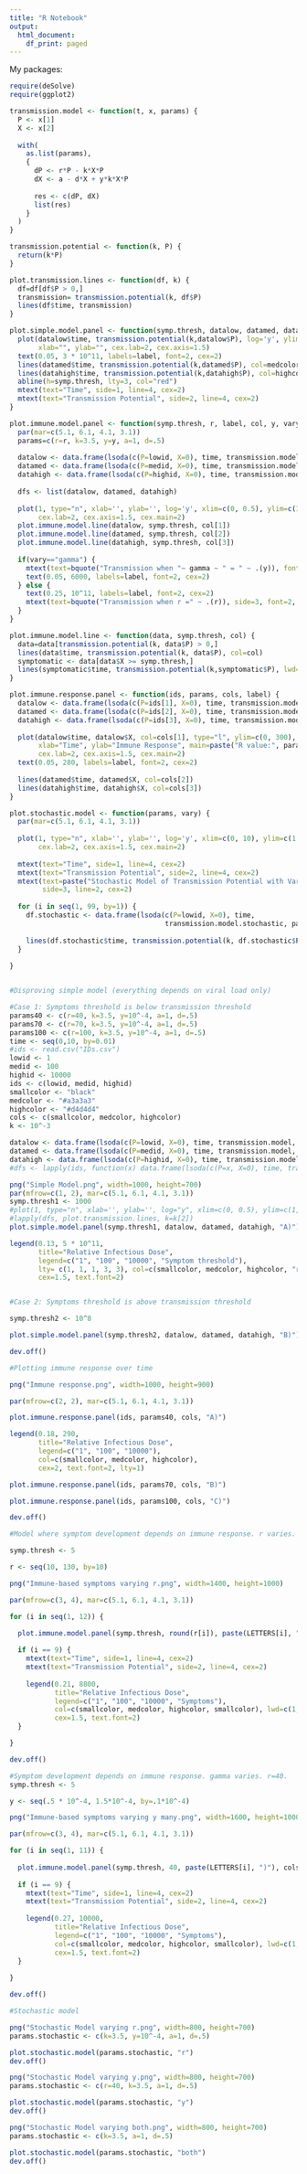 ```yaml
---
title: "R Notebook"
output:
  html_document:
    df_print: paged
---
```

My packages:
```r
require(deSolve)
require(ggplot2)
```


```r
transmission.model <- function(t, x, params) {
  P <- x[1]
  X <- x[2]
  
  with(
    as.list(params),
    {
      dP <- r*P - k*X*P
      dX <- a - d*X + y*k*X*P
    
      res <- c(dP, dX)
      list(res)
    }
  )
}

transmission.potential <- function(k, P) {
  return(k*P)
}

plot.transmission.lines <- function(df, k) {
  df=df[df$P > 0,]
  transmission= transmission.potential(k, df$P)
  lines(df$time, transmission)
}

plot.simple.model.panel <- function(symp.thresh, datalow, datamed, datahigh, label) {
  plot(datalow$time, transmission.potential(k,datalow$P), log='y', ylim=c(1, 10^12), type="l",
       xlab="", ylab="", cex.lab=2, cex.axis=1.5)
  text(0.05, 3 * 10^11, labels=label, font=2, cex=2)
  lines(datamed$time, transmission.potential(k,datamed$P), col=medcolor)
  lines(datahigh$time, transmission.potential(k,datahigh$P), col=highcolor)
  abline(h=symp.thresh, lty=3, col="red")
  mtext(text="Time", side=1, line=4, cex=2)
  mtext(text="Transmission Potential", side=2, line=4, cex=2)
}

plot.immune.model.panel <- function(symp.thresh, r, label, col, y, vary) {
  par(mar=c(5.1, 6.1, 4.1, 3.1))
  params=c(r=r, k=3.5, y=y, a=1, d=.5)
  
  datalow <- data.frame(lsoda(c(P=lowid, X=0), time, transmission.model, params))
  datamed <- data.frame(lsoda(c(P=medid, X=0), time, transmission.model, params))
  datahigh <- data.frame(lsoda(c(P=highid, X=0), time, transmission.model, params))
  
  dfs <- list(datalow, datamed, datahigh)
  
  plot(1, type="n", xlab='', ylab='', log='y', xlim=c(0, 0.5), ylim=c(1, 10^4), 
       cex.lab=2, cex.axis=1.5, cex.main=2)
  plot.immune.model.line(datalow, symp.thresh, col[1])
  plot.immune.model.line(datamed, symp.thresh, col[2])
  plot.immune.model.line(datahigh, symp.thresh, col[3])
  
  if(vary=="gamma") {
    mtext(text=bquote("Transmission when "~ gamma ~ " = " ~ .(y)), font=2, side=3, line=1, cex=2)
    text(0.05, 6000, labels=label, font=2, cex=2)
  } else {
    text(0.25, 10^11, labels=label, font=2, cex=2)
    mtext(text=bquote("Transmission when r =" ~ .(r)), side=3, font=2, line=1, cex=2)
  }
}

plot.immune.model.line <- function(data, symp.thresh, col) {
  data=data[transmission.potential(k, data$P) > 0,]
  lines(data$time, transmission.potential(k, data$P), col=col)
  symptomatic <- data[data$X >= symp.thresh,]
  lines(symptomatic$time, transmission.potential(k,symptomatic$P), lwd=3)
}

plot.immune.response.panel <- function(ids, params, cols, label) {
  datalow <- data.frame(lsoda(c(P=ids[1], X=0), time, transmission.model, params))
  datamed <- data.frame(lsoda(c(P=ids[2], X=0), time, transmission.model, params))
  datahigh <- data.frame(lsoda(c(P=ids[3], X=0), time, transmission.model, params))
  
  plot(datalow$time, datalow$X, col=cols[1], type="l", ylim=c(0, 300),
       xlab="Time", ylab="Immune Response", main=paste("R value:", params[1]),
       cex.lab=2, cex.axis=1.5, cex.main=2)
  text(0.05, 280, labels=label, font=2, cex=2)
  
  lines(datamed$time, datamed$X, col=cols[2])
  lines(datahigh$time, datahigh$X, col=cols[3])
}

plot.stochastic.model <- function(params, vary) {
  par(mar=c(5.1, 6.1, 4.1, 3.1))
  
  plot(1, type="n", xlab='', ylab='', log='y', xlim=c(0, 10), ylim=c(1, 10^4), 
       cex.lab=2, cex.axis=1.5, cex.main=2)
  
  mtext(text="Time", side=1, line=4, cex=2)
  mtext(text="Transmission Potential", side=2, line=4, cex=2)
  mtext(text=paste("Stochastic Model of Transmission Potential with Varying ", vary, " Values"), 
        side=3, line=2, cex=2)
  
  for (i in seq(1, 99, by=1)) {
    df.stochastic <- data.frame(lsoda(c(P=lowid, X=0), time, 
                                      transmission.model.stochastic, params, vary=vary))
    
    lines(df.stochastic$time, transmission.potential(k, df.stochastic$P))
  }
  
}


#Disproving simple model (everything depends on viral load only)

#Case 1: Symptoms threshold is below transmission threshold
params40 <- c(r=40, k=3.5, y=10^-4, a=1, d=.5)
params70 <- c(r=70, k=3.5, y=10^-4, a=1, d=.5)
params100 <- c(r=100, k=3.5, y=10^-4, a=1, d=.5)
time <- seq(0,10, by=0.01)
#ids <- read.csv("IDs.csv")
lowid <- 1
medid <- 100
highid <- 10000
ids <- c(lowid, medid, highid)
smallcolor <- "black"
medcolor <- "#a3a3a3"
highcolor <- "#d4d4d4"
cols <- c(smallcolor, medcolor, highcolor)
k <- 10^-3

datalow <- data.frame(lsoda(c(P=lowid, X=0), time, transmission.model, params40))
datamed <- data.frame(lsoda(c(P=medid, X=0), time, transmission.model, params40))
datahigh <- data.frame(lsoda(c(P=highid, X=0), time, transmission.model, params40))
#dfs <- lapply(ids, function(x) data.frame(lsoda(c(P=x, X=0), time, transmission.model, params40)))

png("Simple Model.png", width=1000, height=700)
par(mfrow=c(1, 2), mar=c(5.1, 6.1, 4.1, 3.1))
symp.thresh1 <- 1000
#plot(1, type="n", xlab='', ylab='', log="y", xlim=c(0, 0.5), ylim=c(1,10^12), cex.axis=2)
#lapply(dfs, plot.transmission.lines, k=k[2])
plot.simple.model.panel(symp.thresh1, datalow, datamed, datahigh, "A)")

legend(0.13, 5 * 10^11, 
       title="Relative Infectious Dose",
       legend=c("1", "100", "10000", "Symptom threshold"), 
       lty= c(1, 1, 1, 3, 3), col=c(smallcolor, medcolor, highcolor, "red"), lwd=3, 
       cex=1.5, text.font=2)


#Case 2: Symptoms threshold is above transmission threshold

symp.thresh2 <- 10^8

plot.simple.model.panel(symp.thresh2, datalow, datamed, datahigh, "B)")

dev.off()

#Plotting immune response over time

png("Immune response.png", width=1000, height=900)

par(mfrow=c(2, 2), mar=c(5.1, 6.1, 4.1, 3.1))

plot.immune.response.panel(ids, params40, cols, "A)")

legend(0.18, 290, 
       title="Relative Infectious Dose",
       legend=c("1", "100", "10000"), 
       col=c(smallcolor, medcolor, highcolor), 
       cex=2, text.font=2, lty=1)

plot.immune.response.panel(ids, params70, cols, "B)")

plot.immune.response.panel(ids, params100, cols, "C)")

dev.off()

#Model where symptom development depends on immune response. r varies.

symp.thresh <- 5

r <- seq(10, 130, by=10)

png("Immune-based symptoms varying r.png", width=1400, height=1000)

par(mfrow=c(3, 4), mar=c(5.1, 6.1, 4.1, 3.1))

for (i in seq(1, 12)) {
  
  plot.immune.model.panel(symp.thresh, round(r[i]), paste(LETTERS[i], ")"), cols, 10^-4, "r")

  if (i == 9) {
    mtext(text="Time", side=1, line=4, cex=2)
    mtext(text="Transmission Potential", side=2, line=4, cex=2)
    
    legend(0.21, 8800, 
           title="Relative Infectious Dose",
           legend=c("1", "100", "10000", "Symptoms"), 
           col=c(smallcolor, medcolor, highcolor, smallcolor), lwd=c(1, 1, 1, 3), 
           cex=1.5, text.font=2)
  }

}

dev.off()

#Symptom development depends on immune response. gamma varies. r=40.
symp.thresh <- 5

y <- seq(.5 * 10^-4, 1.5*10^-4, by=.1*10^-4)

png("Immune-based symptoms varying y many.png", width=1600, height=1000)

par(mfrow=c(3, 4), mar=c(5.1, 6.1, 4.1, 3.1))

for (i in seq(1, 11)) {
  
  plot.immune.model.panel(symp.thresh, 40, paste(LETTERS[i], ")"), cols, y[i], "gamma")
  
  if (i == 9) {
    mtext(text="Time", side=1, line=4, cex=2)
    mtext(text="Transmission Potential", side=2, line=4, cex=2)
    
    legend(0.27, 10000, 
           title="Relative Infectious Dose",
           legend=c("1", "100", "10000", "Symptoms"), 
           col=c(smallcolor, medcolor, highcolor, smallcolor), lwd=c(1, 1, 1, 3), 
           cex=1.5, text.font=2)
  }
  
}

dev.off()

#Stochastic model

png("Stochastic Model varying r.png", width=800, height=700)
params.stochastic <- c(k=3.5, y=10^-4, a=1, d=.5)

plot.stochastic.model(params.stochastic, "r")
dev.off()

png("Stochastic Model varying y.png", width=800, height=700)
params.stochastic <- c(r=40, k=3.5, a=1, d=.5)

plot.stochastic.model(params.stochastic, "y")
dev.off()

png("Stochastic Model varying both.png", width=800, height=700)
params.stochastic <- c(k=3.5, a=1, d=.5)

plot.stochastic.model(params.stochastic, "both")
dev.off()
```
